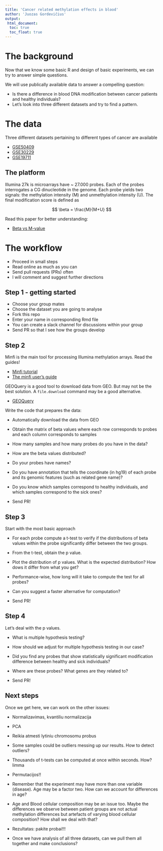 ```yaml
---
title: 'Cancer related methylation effects in blood'
author: 'Juozas Gordevičius'
output: 
 html_document:
  toc: true
  toc_float: true
---
```


# The background

Now that we know some basic R and design of basic experiments, we can try to 
answer simple questions. 

We will use publically available data to answer a compelling question:

- Is there a difference in blood DNA modification between cancer patients and healthy individuals?
- Let's look into three different datasets and try to find a pattern.

# The data

Three different datasets pertaining to different types of cancer are available

- [GSE50409](https://www.ncbi.nlm.nih.gov/geo/query/acc.cgi?acc=GSE50409)
- [GSE30229](https://www.ncbi.nlm.nih.gov/geo/query/acc.cgi?acc=GSE30229)
- [GSE19711](https://www.ncbi.nlm.nih.gov/geo/query/acc.cgi?acc=GSE19711)


## The platform

Illumina 27k is microarrays have ~ 27.000 probes. Each of the probes interrogates a CG
dinucleotide in the genome. Each probe yields two signals: the methylation intensity (M) and unmethylation intensity (U). The final modification score is defined as 

$$
\beta = \frac{M}{M+U}
$$

Read this paper for better understanding:

- [Beta vs M-value](https://bmcbioinformatics.biomedcentral.com/articles/10.1186/1471-2105-11-587)


# The workflow

- Proceed in small steps
- Read online as much as you can
- Send pull requests (PRs) often
- I will comment and suggest further directions

## Step 1 - getting started

- Choose your group mates
- Choose the dataset you are going to analyse
- Fork this repo
- Enter your name in corresponding Rmd file
- You can create a slack channel for discussions within your group
- Send PR so that I see how the groups develop

## Step 2

Minfi is the main tool for processing Illumina methylation arrays. Read the guides!

- [Minfi tutorial](https://www.bioconductor.org/help/course-materials/2014/BioC2014/minfi_BioC2014.pdf)
- [The minfi user's guide](https://bioconductor.org/packages/release/bioc/vignettes/minfi/inst/doc/minfi.pdf)

GEOQuery is a good tool to download data from GEO. But may not be the best solution. A `file.download` command may be a good alternative.

- [GEOQuery](https://bioconductor.org/packages/release/bioc/html/GEOquery.html)

Write the code that prepares the data:

- Automatically download the data from GEO

- Obtain the matrix of beta values where each row corresponds to probes and each column corresponds to samples

- How many samples and how many probes do you have in the data?

- How are the beta values distributed?

- Do your probes have names?

- Do you have annotation that tells the coordinate (in hg19) of each probe and its genomic features (such as related gene name)?

- Do you know which samples correspond to healthy individuals, and which samples correspond to the sick ones?

- Send PR!

## Step 3

Start with the most basic approach

- For each probe compute a t-test to verify if the distributions of beta values within the probe significantly differ between the two groups.

- From the t-test, obtain the p value.

- Plot the distribution of p values. What is the expected distribution? How dows it differ from what you get?

- Performance-wise, how long will it take to compute the test for all probes?

- Can you suggest a faster alternative for computation?

- Send PR!

## Step 4

Let's deal with the p values.

- What is multiple hypothesis testing?

- How should we adjust for multiple hypothesis testing in our case?

- Did you find any probes that show statistically significant modification difference between healthy and sick individuals?

- Where are these probes? What genes are they related to? 

- Send PR!

## Next steps

Once we get here, we can work on the other issues:

- Normalizavimas, kvantiliu normalizacija

- PCA

- Reikia atmesti lytiniu chromosomu probus

- Some samples could be outliers messing up our results. How to detect outliers?


- Thousands of t-tests can be computed at once within seconds. How? limma

- Permutacijos!!

- Remember that the experiment may have more than one variable (disease). Age may be a factor two. How can we account for differences in age?

- Age and Blood cellular composition may be an issue too. Maybe the differences we observe between patient groups are not actual methylation differences but artefacts of varying blood cellular composition? How shall we deal with that?

- Rezultatas: pakite probai!!!

- Once we have analysis of all three datasets, can we pull them all together and make conclusions?


